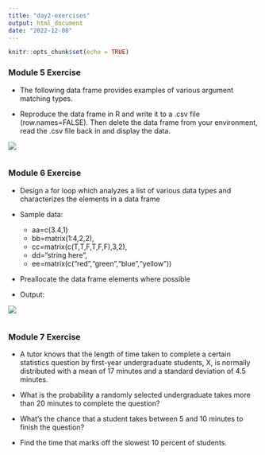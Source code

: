 ```yaml
---
title: "day2-exercises"
output: html_document
date: "2022-12-08"
---
```


```r
knitr::opts_chunk$set(echo = TRUE)
```

### Module 5 Exercise

- The following data frame provides examples of various argument matching types.

- Reproduce the data frame in R and write it to a .csv file (row.names=FALSE). Then delete the data frame from your environment, read the .csv file back in and display the data.

![](images/mod5-table.png)

```r

```

### Module 6 Exercise

- Design a for loop which analyzes a list of various data types and characterizes the elements in a data frame

- Sample data:
  - aa=c(3.4,1)
  - bb=matrix(1:4,2,2), 
  - cc=matrix(c(T,T,F,T,F,F),3,2),
  - dd="string here",  
  - ee=matrix(c("red","green","blue","yellow"))

- Preallocate the data frame elements where possible

- Output:

![](images/mod6-output.png)


```r

```

### Module 7 Exercise

- A tutor knows that the length of time taken to complete a certain statistics question by first-year undergraduate students, X, is normally distributed with a mean of 17 minutes and a standard deviation of 4.5 minutes.

- What is the probability a randomly selected undergraduate takes more than 20 minutes to complete the question?

- What’s the chance that a student takes between 5 and 10 minutes to finish the question?

- Find the time that marks off the slowest 10 percent of students.

```r

```
